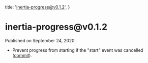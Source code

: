 
  title: 'inertia-progress@v0.1.2',
}

<h1>inertia-progress@v0.1.2</h1>

<div className="-mt-8 mb-12 text-base font-medium text-gray-600">Published on September 24, 2020</div>

- Prevent progress from starting if the "start" event was cancelled ([commit](https://github.com/inertiajs/progress/commit/1acfcc87c619120bc2c3ad6782c4881faa09ddb7)).
